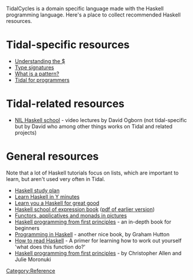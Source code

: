 TidalCycles is a domain specific language made with the Haskell programming language. Here's a place to collect recommended Haskell resources.

= Tidal-specific resources =

* [[Understanding the $]]
* [[Type signatures]]
* [[What is a pattern?]]
* [https://www.imn.htwk-leipzig.de/~waldmann/etc/untutorial/tc/ Tidal for programmers]

= Tidal-related resources =

* [https://www.youtube.com/watch?v=kGbelVBCWDk&list=PLyEzdf4cdMMHGqVnAzLV8eDXn6Ajj46JA NIL Haskell school] - video lectures by David Ogborn (not tidal-specific but by David who among other things works on Tidal and related projects)

= General resources =

Note that a lot of Haskell tutorials focus on lists, which are important to learn, but aren't used very often in Tidal.

* [https://github.com/soupi/haskell-study-plan/blob/master/README.org Haskell study plan]
* [https://learnxinyminutes.com/docs/haskell/ Learn Haskell in Y minutes]
* [http://learnyouahaskell.com/ Learn you a Haskell for great good]
* [http://euterpea.com/haskell-school-of-music/ Haskell school of expression book] ([http://haskell.cs.yale.edu/wp-content/uploads/2015/03/HSoM.pdf pdf of earlier version])
* [http://adit.io/posts/2013-04-17-functors,_applicatives,_and_monads_in_pictures.html Functors, applicatives and monads in pictures]
* [http://haskellbook.com/ Haskell programming from first principles] - an in-depth book for beginners
* [http://www.cs.nott.ac.uk/~pszgmh/pih.html Programming in Haskell] - another nice book, by Graham Hutton
* [https://wiki.haskell.org/How_to_read_Haskell How to read Haskell] - A primer for learning how to work out yourself 'what does this function do?'
* [http://haskellbook.com/ Haskell programming from first principles] - by Christopher Allen and Julie Moronuki

[[Category:Reference]]